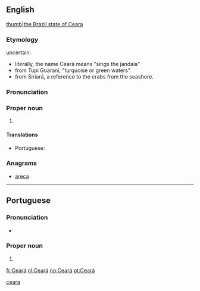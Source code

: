 {{also|ceară}}
==English==
{{wikipedia}}
[[file:Brazil State Ceara.svg|thumb|the Brazil state of Ceara]]
===Etymology===
uncertain:
*literally, the name Ceará means "sings the jandaia"
*from Tupi Guaraní, "turquoise or green waters"
*from Siriará, a reference to the crabs from the seashore.
===Pronunciation===
{{rfp||en}}
===Proper noun===
{{en-proper noun}}

# {{place:Brazil/state|en|capital=Fortaleza|region=Northeast Region}}

====Translations====
{{trans-top| state in north-eastern Brazil}}
* Portuguese: {{t|pt|Ceará|m}}
{{trans-mid}}
{{trans-bottom}}

===Anagrams===
* [[areca#English|areca]]

[[Category:English terms spelled with Á|ceara]]

----
==Portuguese==

===Pronunciation===
* {{a|Brazil}} {{IPA|/ˌse.a.ˈɾa/|lang=pt}}

===Proper noun===
{{pt-proper noun|m}}

# {{place:Brazil/state|pt|capital=Fortaleza|region=Northeast Region}}

[[fr:Ceará]]
[[nl:Ceará]]
[[no:Ceará]]
[[pt:Ceará]]